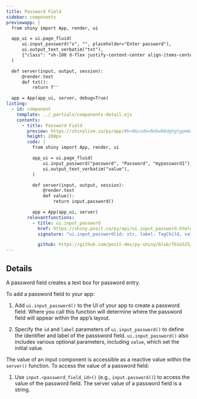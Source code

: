 ```yaml
---
title: Password Field
sidebar: components
previewapp: |
  from shiny import App, render, ui

  app_ui = ui.page_fluid(
      ui.input_password("x", "", placeholder="Enter password"),
      ui.output_text_verbatim("txt"),
      {"class": "vh-100 d-flex justify-content-center align-items-center px-4 flex-column"}
  )

  def server(input, output, session):
      @render.text
      def txt():
          return f''

  app = App(app_ui, server, debug=True)
listing:
  - id: component
    template: ../_partials/components-detail.ejs
    contents:
      - title: Password Field
        preview: https://shinylive.io/py/app/#h=0&code=NobwRAdghgtgpmAXGKAHVA6VBPMAaMAYwHsIAXOcpMAMwCdiYACAZwAsBLCbJjmVYnTJMAgujxM6lACZw6EgK4cAOhFVpUAfSVMAvEyVYoAcziaaAGyXSAFKqYODHDF1QKym1FBYsA7oNtlMC8ffzppIIkgyKYgmGwQvwCARiCASgwoaWlNQgtvFjtgsgBaAFYmGAAPEqh3YiYKKtLCSgo6dLx7R0NidzcPJo8ANzkAIygyPiLhqCs4Tu6HECC8gqDEWLBhthLkgAZ9pgArBRYpmmwSknI267a5JjmOYwgSjgoYFnvbuiZUGplIIAX1UGSyOTWPiK8Vq9UacGaP3a6VUaIgshorDkozoNlc7gkfTIAwkLDgPg4pDSiCWTAAAsSBnT6VIMXIMEM6ZimLN5jYaXTHJI4GQFHQILwIAMjKEAgL0ep0HpROgbBptBwyTi5GkwMCALpAA
        height: 200px
        code: |
          from shiny import App, render, ui

          app_ui = ui.page_fluid(
              ui.input_password("password", "Password", "mypassword1"), #<<
              ui.output_text_verbatim("value"),
          )

          def server(input, output, session):
              @render.text
              def value():
                  return input.password()

          app = App(app_ui, server)
        relevantfunctions:
          - title: ui.input_password
            href: https://shiny.posit.co/py/api/ui.input_password.html#shiny.ui.input_password
            signature: "ui.input_password(id: str, label: TagChild, value: str = '', width: Optional = None, placeholder: Optional = None)"

            github: https://github.com/posit-dev/py-shiny/blob/fb1e525/shiny/ui/_input_password.py#L12-L64
---
```


:::{#component}
:::

## Details

A password field creates a text box for password entry. 

To add a password field to your app:

  1. Add `ui.input_password()` to the UI of your app to create a password field. Where you call this function will determine where the password field will appear within the app's layout. 

  2. Specify the `id` and `label` parameters of `ui.input_password()` to define the identifier and label of the passsword field. `ui.input_password()` also includes various optional parameters, including `value`, which set the initial value.

The value of an input component is accessible as a reactive value within the `server()` function. To access the value of a password field:

  1. Use `input.<password_field_id>()` (e.g., `input.password()`) to access the value of the password field. The server value of a password field is a string. 

